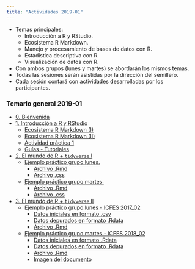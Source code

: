 ```yaml
---
title: "Actividades 2019-01"
---
```


  - Temas principales:
      - Introducción a R y RStudio.
      - Ecosistema R Markdown.
      - Manejo y procesamiento de bases de datos con R.
      - Estadística descriptiva con R.
      - Visualización de datos con R.
  - Con ambos grupos (lunes y martes) se abordarán los mismos temas.
  - Todas las sesiones serán asistidas por la dirección del semillero.
  - Cada sesión contará con actividades desarrolladas por los participantes.

### Temario general 2019-01
  
  - [0. Bienvenida](/Actividades/0_Bienvenida.html)
  - [1. Introducción a R y RStudio](/Actividades/1_Intro.html)
      - [Ecosistema R Markdown (I)](/Actividades/1_RMarkdown.html)
      - [Ecosistema R Markdown (II)](/Actividades/1.2_RMarkdown.html)
      - [Actividad práctica 1](/Actividades/Actividad1.html)
      - [Guías - Tutoriales](/Actividades/GuiasR.html)
  - [2. El mundo de R + `tidyverse` I](/Actividades/2_MundoR.html)
      - [Ejemplo práctico grupo lunes.](https://rpubs.com/Edimer/477135)
          - [Archivo .Rmd](https://github.com/unal-semilleroR-FacCA/unal-semilleror-facca.github.io/blob/master/Actividades/Indice_Educativo.Rmd)
          - [Archivo .css](https://github.com/unal-semilleroR-FacCA/unal-semilleror-facca.github.io/blob/master/Actividades/estiloSemillero.css)
      - [Ejemplo práctico grupo martes.](https://rpubs.com/Edimer/477747)
          - [Archivo .Rmd](https://github.com/unal-semilleroR-FacCA/unal-semilleror-facca.github.io/blob/master/Actividades/Nutricion.Rmd)
          - [Archivo .css](https://github.com/unal-semilleroR-FacCA/unal-semilleror-facca.github.io/blob/master/Actividades/estiloSemillero.css)
  - [3. El mundo de R + `tidyverse` II](/Actividades/2_MundoR_tidy.html)      
      - [Ejemplo práctico grupo lunes - ICFES 2017_02](/Actividades/Icfes_201702.html)
          - [Datos iniciales en formato .csv](https://www.datos.gov.co/Educaci-n/Saber-11-2017-2/s6qh-49yh)
          - [Datos depurados en formato .Rdata](/Actividades/Icfes_201702.Rdata)
          - [Archivo .Rmd]()
      - [Ejemplo práctico grupo martes - ICFES 2018_02](https://rpubs.com/Edimer/482725)
          - [Datos iniciales en formato .Rdata](/Actividades/Icfes_201802.Rdata)
          - [Datos depurados en formato .Rdata](/Actividades/Icfes_depurada.Rdata)
          - [Archivo .Rmd](https://github.com/unal-semilleroR-FacCA/unal-semilleror-facca.github.io/blob/master/Actividades/Icfes_Martes.Rmd)
          - [Imagen del documento](/Actividades/saber-pro-celee-eafit.gif)